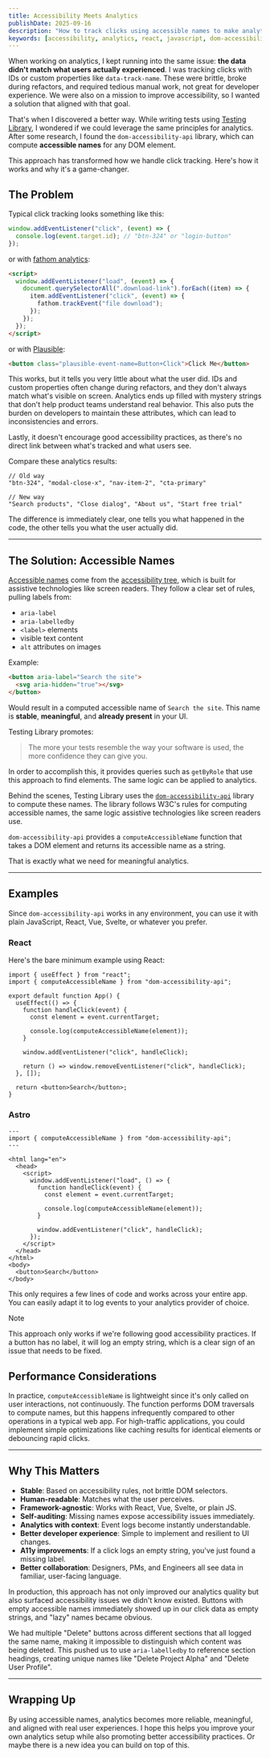 ```yaml
---
title: Accessibility Meets Analytics
publishDate: 2025-09-16
description: "How to track clicks using accessible names to make analytics stable, meaningful, and framework-agnostic."
keywords: [accessibility, analytics, react, javascript, dom-accessibility-api]
---
```


When working on analytics, I kept running into the same issue: **the data didn't match what users actually experienced**. I was tracking clicks with IDs or custom properties like `data-track-name`. These were brittle, broke during refactors, and required tedious manual work, not great for developer experience. We were also on a mission to improve accessibility, so I wanted a solution that aligned with that goal.

That's when I discovered a better way. While writing tests using [Testing Library](https://testing-library.com/), I wondered if we could leverage the same principles for analytics. After some research, I found the `dom-accessibility-api` library, which can compute **accessible names** for any DOM element.

This approach has transformed how we handle click tracking. Here's how it works and why it's a game-changer.

## The Problem

Typical click tracking looks something like this:

```js
window.addEventListener("click", (event) => {
  console.log(event.target.id); // "btn-324" or "login-button"
});
```

or with [fathom analytics](https://usefathom.com/):

```html
<script>
  window.addEventListener("load", (event) => {
    document.querySelectorAll(".download-link").forEach((item) => {
      item.addEventListener("click", (event) => {
        fathom.trackEvent("file download");
      });
    });
  });
</script>
```

or with [Plausible](https://plausible.io/docs/custom-event-goals):

```html
<button class="plausible-event-name=Button+Click">Click Me</button>
```

This works, but it tells you very little about what the user did. IDs and custom properties often change during refactors, and they don't always match what's visible on screen. Analytics ends up filled with mystery strings that don't help product teams understand real behavior. This also puts the burden on developers to maintain these attributes, which can lead to inconsistencies and errors.

Lastly, it doesn't encourage good accessibility practices, as there's no direct link between what's tracked and what users see.

Compare these analytics results:

```
// Old way
"btn-324", "modal-close-x", "nav-item-2", "cta-primary"

// New way
"Search products", "Close dialog", "About us", "Start free trial"
```

The difference is immediately clear, one tells you what happened in the code, the other tells you what the user actually did.

---

## The Solution: Accessible Names

[Accessible names](https://w3c.github.io/accname/) come from the [accessibility tree](https://developer.mozilla.org/en-US/docs/Glossary/Accessibility_tree), which is built for assistive technologies like screen readers. They follow a clear set of rules, pulling labels from:

- `aria-label`
- `aria-labelledby`
- `<label>` elements
- visible text content
- `alt` attributes on images

Example:

```html
<button aria-label="Search the site">
  <svg aria-hidden="true"></svg>
</button>
```

Would result in a computed accessible name of `Search the site`. This name is **stable**, **meaningful**, and **already present** in your UI.

Testing Library promotes:

> The more your tests resemble the way your software is used, the more confidence they can give you.

In order to accomplish this, it provides queries such as `getByRole` that use this approach to find elements. The same logic can be applied to analytics.

Behind the scenes, Testing Library uses the [`dom-accessibility-api`](https://github.com/eps1lon/dom-accessibility-api) library to compute these names. The library follows W3C's rules for computing accessible names, the same logic assistive technologies like screen readers use.

`dom-accessibility-api` provides a `computeAccessibleName` function that takes a DOM element and returns its accessible name as a string.

That is exactly what we need for meaningful analytics.

---

## Examples

Since `dom-accessibility-api` works in any environment, you can use it with plain JavaScript, React, Vue, Svelte, or whatever you prefer.

### React

Here's the bare minimum example using React:

```tsx
import { useEffect } from "react";
import { computeAccessibleName } from "dom-accessibility-api";

export default function App() {
  useEffect(() => {
    function handleClick(event) {
      const element = event.currentTarget;

      console.log(computeAccessibleName(element));
    }

    window.addEventListener("click", handleClick);

    return () => window.removeEventListener("click", handleClick);
  }, []);

  return <button>Search</button>;
}
```

### Astro

```astro
---
import { computeAccessibleName } from "dom-accessibility-api";
---

<html lang="en">
  <head>
    <script>
      window.addEventListener("load", () => {
        function handleClick(event) {
          const element = event.currentTarget;

          console.log(computeAccessibleName(element));
        }

        window.addEventListener("click", handleClick);
      });
    </script>
  </head>
</html>
<body>
  <button>Search</button>
</body>
```

This only requires a few lines of code and works across your entire app. You can easily adapt it to log events to your analytics provider of choice.

> [!NOTE]
> This approach only works if we're following good accessibility practices. If a button has no label, it will log an empty string, which is a clear sign of an issue that needs to be fixed.

## Performance Considerations

In practice, `computeAccessibleName` is lightweight since it's only called on user interactions, not continuously. The function performs DOM traversals to compute names, but this happens infrequently compared to other operations in a typical web app. For high-traffic applications, you could implement simple optimizations like caching results for identical elements or debouncing rapid clicks.

---

## Why This Matters

- **Stable**: Based on accessibility rules, not brittle DOM selectors.
- **Human-readable**: Matches what the user perceives.
- **Framework-agnostic**: Works with React, Vue, Svelte, or plain JS.
- **Self-auditing**: Missing names expose accessibility issues immediately.
- **Analytics with context**: Event logs become instantly understandable.
- **Better developer experience**: Simple to implement and resilient to UI changes.
- **A11y improvements**: If a click logs an empty string, you've just found a missing label.
- **Better collaboration**: Designers, PMs, and Engineers all see data in familiar, user-facing language.

In production, this approach has not only improved our analytics quality but also surfaced accessibility issues we didn't know existed. Buttons with empty accessible names immediately showed up in our click data as empty strings, and "lazy" names became obvious.

We had multiple "Delete" buttons across different sections that all logged the same name, making it impossible to distinguish which content was being deleted. This pushed us to use `aria-labelledby` to reference section headings, creating unique names like "Delete Project Alpha" and "Delete User Profile".

---

## Wrapping Up

By using accessible names, analytics becomes more reliable, meaningful, and aligned with real user experiences. I hope this helps you improve your own analytics setup while also promoting better accessibility practices. Or maybe there is a new idea you can build on top of this.
